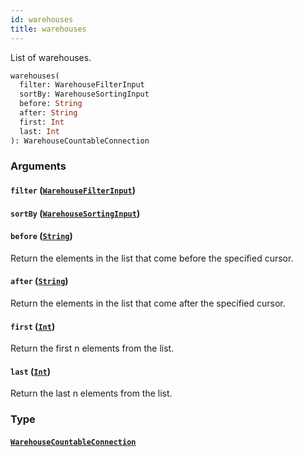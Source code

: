 ```yaml
---
id: warehouses
title: warehouses
---
```



List of warehouses.

```graphql
warehouses(
  filter: WarehouseFilterInput
  sortBy: WarehouseSortingInput
  before: String
  after: String
  first: Int
  last: Int
): WarehouseCountableConnection
```


### Arguments

#### `filter` ([`WarehouseFilterInput`](../../../developer/api-reference/inputs/warehouse-filter-input))




#### `sortBy` ([`WarehouseSortingInput`](../../../developer/api-reference/inputs/warehouse-sorting-input))




#### `before` ([`String`](../../../developer/api-reference/scalars/string))

Return the elements in the list that come before the specified cursor.


#### `after` ([`String`](../../../developer/api-reference/scalars/string))

Return the elements in the list that come after the specified cursor.


#### `first` ([`Int`](../../../developer/api-reference/scalars/int))

Return the first n elements from the list.


#### `last` ([`Int`](../../../developer/api-reference/scalars/int))

Return the last n elements from the list.


### Type

#### [`WarehouseCountableConnection`](../../../developer/api-reference/objects/warehouse-countable-connection) 






